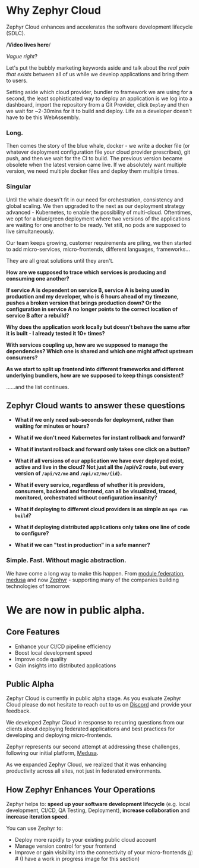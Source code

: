 
# Why Zephyr Cloud

Zephyr Cloud enhances and accelerates the software development lifecycle (SDLC). 

/**Video lives here**/


_Vague right_?  

<Separator/>

Let's put the bubbly marketing keywords aside and talk about the _real pain that exists_ between all of us while we develop applications and bring them to users. 

Setting aside which cloud provider, bundler ro framework we are using for a second, the least sophisticated way to deploy an application is we log into a dashboard, import the repository from a Git Provider, click `Deploy` and then we wait for ~2-30mins for it to build and deploy. Life as a developer doesn't have to be this WebAssembly. 

<h3 className="h3">Long.</h3>

<Separator/>

Then comes the story of the blue whale, docker - we write a docker file (or whatever deployment configuration file your cloud provider prescribes), git push, and then we wait for the CI to build. The previous version became obsolete when the latest version came live. If we absolutely want multiple version, we need multiple docker files and deploy them multiple times. 

<h3 className="h3">Singular</h3>


<Separator/>


Until the whale doesn't fit in our need for orchestration, consistency and global scaling. We then upgraded to the next as our deployment strategy advanced - Kubernetes, to enable the possibility of multi-cloud. Oftentimes, we opt for a blue/green deployment where two versions of the applications are waiting for one another to be ready. Yet still, no pods are supposed to live simultaneously.

Our team keeps growing, customer requirements are piling, we then started to add micro-services, micro-frontends, different languages, frameworks...

They are all great solutions until they aren't.

<Separator/>

**How are we supposed to trace which services is producing and consuming one another?**


**If service A is dependent on service B, service A is being used in production and my developer, who is 6 hours ahead of my timezone, pushes a broken version that brings production down? Or the configuration in service A no longer points to the correct location of service B after a rebuild?**



**Why does the application work locally but doesn't behave the same after it is built - I already tested it 10+ times?**


**With services coupling up, how are we supposed to manage the dependencies? Which one is shared and which one might affect upstream consumers?**

**As we start to split up frontend into different frameworks and different underlying bundlers, how are we supposed to keep things consistent?**

......and the list continues.

<Separator/>

## Zephyr Cloud wants to answer these questions

- **What if we only need sub-seconds for deployment, rather than waiting for minutes or hours?**

- **What if we don't need Kubernetes for instant rollback and forward?**

- **What if instant rollback and forward only takes one click on a button?**

- **What if all versions of our application we have ever deployed exist, active and live in the cloud? Not just all the /api/v2 route, but every version of `/api/v2/me` and `/api/v2/me/{id}`.**

- **What if every service, regardless of whether it is providers, consumers, backend and frontend, can all be visualized, traced, monitored, orchestrated without configuration insanity?**

- **What if deploying to different cloud providers is as simple as `npm run build`?**

- **What if deploying distributed applications only takes one line of code to configure?**

- **What if we can "test in production" in a safe manner?**


<h3 className="h3">Simple. Fast. Without magic abstraction.</h3>

We have come a long way to make this happen. From [module federation](https://module-federation.io?ref=zephyr-docs), [medusa](https://medusa.codes?ref=zephyr-docs) and now [Zephyr](https://zephyr-cloud.io?ref=zephyr-docs) - supporting many of the companies building technologies of tomorrow.

<h1 className="h1">We are now in public alpha.</h1>



## Core Features

* Enhance your CI/CD pipeline efficiency
* Boost local development speed
* Improve code quality
* Gain insights into distributed applications

## Public Alpha

Zephyr Cloud is currently in public alpha stage. As you evaluate Zephyr Cloud please do not hesitate to reach out to us on [Discord](https://discord.gg/EqFbSSt8Hx) and provide your feedback.



[//]: # (We need to create a video for this part of the docs)

We developed Zephyr Cloud in response to recurring questions from our clients about deploying federated applications and best practices for developing and deploying micro-frontends.

Zephyr represents our second attempt at addressing these challenges, following our initial platform, [Medusa](https://medusa.codes/).

As we expanded Zephyr Cloud, we realized that it was enhancing productivity across all sites, not just in federated environments.

## How Zephyr Enhances Your Operations

Zephyr helps to: **speed up your software development lifecycle** (e.g. local development, CI/CD, QA Testing, Deployment),
**increase collaboration** and **increase iteration speed**.

You can use Zephyr to:
* Deploy more rapidly to your existing public cloud account
* Manage version control for your frontend
* Improve or gain visibility into the connectivity of your micro-frontends
[//]: # (I have a work in progress image for this section)
